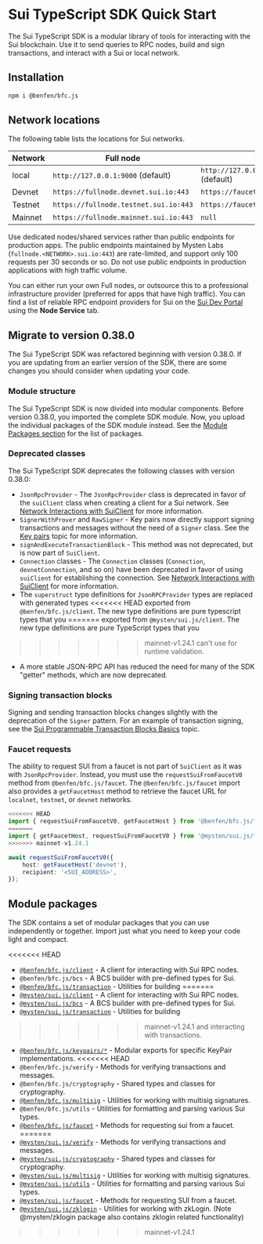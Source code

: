 
# Sui TypeScript SDK Quick Start

The Sui TypeScript SDK is a modular library of tools for interacting with the Sui blockchain. Use it
to send queries to RPC nodes, build and sign transactions, and interact with a Sui or local network.

## Installation

```sh npm2yarn
npm i @benfen/bfc.js
```

## Network locations

The following table lists the locations for Sui networks.

| Network | Full node                             | faucet                                |
| ------- | ------------------------------------- | ------------------------------------- |
| local   | `http://127.0.0.1:9000` (default)     | `http://127.0.0.1:9123/gas` (default) |
| Devnet  | `https://fullnode.devnet.sui.io:443`  | `https://faucet.devnet.sui.io/gas`    |
| Testnet | `https://fullnode.testnet.sui.io:443` | `https://faucet.testnet.sui.io/gas`   |
| Mainnet | `https://fullnode.mainnet.sui.io:443` | `null`                                |

<Callout type="warning">

Use dedicated nodes/shared services rather than public endpoints for production apps. The public
endpoints maintained by Mysten Labs (`fullnode.<NETWORK>.sui.io:443`) are rate-limited, and support
only 100 requests per 30 seconds or so. Do not use public endpoints in production applications with
high traffic volume.

You can either run your own Full nodes, or outsource this to a professional infrastructure provider
(preferred for apps that have high traffic). You can find a list of reliable RPC endpoint providers
for Sui on the [Sui Dev Portal](https://sui.io/developers#dev-tools) using the **Node Service** tab.

</Callout>

## Migrate to version 0.38.0

The Sui TypeScript SDK was refactored beginning with version 0.38.0. If you are updating from an
earlier version of the SDK, there are some changes you should consider when updating your code.

### Module structure

The Sui TypeScript SDK is now divided into modular components. Before version 0.38.0, you imported
the complete SDK module. Now, you upload the individual packages of the SDK module instead. See the
[Module Packages section](#module-packages) for the list of packages.

### Deprecated classes

The Sui TypeScript SDK deprecates the following classes with version 0.38.0:

- `JsonRpcProvider` - The `JsonRpcProvider` class is deprecated in favor of the `suiClient` class
  when creating a client for a Sui network. See
  [Network Interactions with SuiClient](typescript/sui-client) for more information.
- `SignerWithProver` and `RawSigner` - Key pairs now directly support signing transactions and
  messages without the need of a `Signer` class. See the
  [Key pairs](typescript/cryptography/keypairs) topic for more information.
- `signAndExecuteTransactionBlock` - This method was not deprecated, but is now part of `SuiClient`.
- `Connection` classes - The `Connection` classes (`Connection`, `devnetConnection`, and so on) have
  been deprecated in favor of using `suiClient` for establishing the connection. See
  [Network Interactions with SuiClient](typescript/sui-client) for more information.
- The `superstruct` type definitions for `JsonRPCProvider` types are replaced with generated types
<<<<<<< HEAD
  exported from `@benfen/bfc.js/client`. The new type definitions are pure typescript types that you
=======
  exported from `@mysten/sui.js/client`. The new type definitions are pure TypeScript types that you
>>>>>>> mainnet-v1.24.1
  can't use for runtime validation.
- A more stable JSON-RPC API has reduced the need for many of the SDK "getter" methods, which are
  now deprecated.

### Signing transaction blocks

Signing and sending transaction blocks changes slightly with the deprecation of the `Signer`
pattern. For an example of transaction signing, see the
[Sui Programmable Transaction Blocks Basics](typescript/transaction-building/basics) topic.

### Faucet requests

The ability to request SUI from a faucet is not part of `SuiClient` as it was with
`JsonRpcProvider`. Instead, you must use the `requestSuiFromFaucetV0` method from
`@benfen/bfc.js/faucet`. The `@benfen/bfc.js/faucet` import also provides a `getFaucetHost` method
to retrieve the faucet URL for `localnet`, `testnet`, or `devnet` networks.

```ts
<<<<<<< HEAD
import { requestSuiFromFaucetV0, getFaucetHost } from '@benfen/bfc.js/faucet';
=======
import { getFaucetHost, requestSuiFromFaucetV0 } from '@mysten/sui.js/faucet';
>>>>>>> mainnet-v1.24.1

await requestSuiFromFaucetV0({
	host: getFaucetHost('devnet'),
	recipient: '<SUI_ADDRESS>',
});
```

## Module packages

The SDK contains a set of modular packages that you can use independently or together. Import just
what you need to keep your code light and compact.

<<<<<<< HEAD
- [`@benfen/bfc.js/client`](/typescript/sui-client) - A client for interacting with Sui RPC nodes.
- `@benfen/bfc.js/bcs` - A BCS builder with pre-defined types for Sui.
- [`@benfen/bfc.js/transaction`](/typescript/transaction-building/basics) - Utilities for building
=======
- [`@mysten/sui.js/client`](/typescript/sui-client) - A client for interacting with Sui RPC nodes.
- [`@mysten/sui.js/bcs`](/typescript/bcs) - A BCS builder with pre-defined types for Sui.
- [`@mysten/sui.js/transaction`](/typescript/transaction-building/basics) - Utilities for building
>>>>>>> mainnet-v1.24.1
  and interacting with transactions.
- [`@benfen/bfc.js/keypairs/*`](/typescript/cryptography/keypairs) - Modular exports for specific
  KeyPair implementations.
<<<<<<< HEAD
- `@benfen/bfc.js/verify` - Methods for verifying transactions and messages.
- `@benfen/bfc.js/cryptography` - Shared types and classes for cryptography.
- [`@benfen/bfc.js/multisig`](/typescript/cryptography/multisig) - Utilities for working with
  multisig signatures.
- `@benfen/bfc.js/utils` - Utilities for formatting and parsing various Sui types.
- [`@benfen/bfc.js/faucet`](/typescript/faucet) - Methods for requesting sui from a faucet.
=======
- [`@mysten/sui.js/verify`](/typescript/cryptography/keypairs#verifying-signatures-without-a-key-pair) -
  Methods for verifying transactions and messages.
- [`@mysten/sui.js/cryptography`](/typescript/cryptography/keypairs) - Shared types and classes for
  cryptography.
- [`@mysten/sui.js/multisig`](/typescript/cryptography/multisig) - Utilities for working with
  multisig signatures.
- [`@mysten/sui.js/utils`](/typescript/utils) - Utilities for formatting and parsing various Sui
  types.
- [`@mysten/sui.js/faucet`](/typescript/faucet) - Methods for requesting SUI from a faucet.
- [`@mysten/sui.js/zklogin`](/typescript/zklogin) - Utilities for working with zkLogin. (Note
  @mysten/zklogin package also contains zklogin related functionality)
>>>>>>> mainnet-v1.24.1
